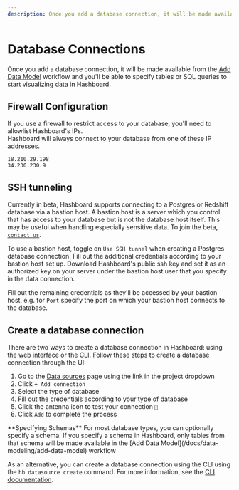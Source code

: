 ```yaml
---
description: Once you add a database connection, it will be made available from the data model workflow and you'll be able to specify tables or SQL queries to start visualizing data in Hashboard.
---
```



# Database Connections

Once you add a database connection, it will be made available from the [Add Data Model](/docs/data-modeling/add-data-model) workflow and you'll be able to specify tables or SQL queries to start visualizing data in Hashboard.

## Firewall Configuration

If you use a firewall to restrict access to your database, you'll need to allowlist Hashboard's IPs. <br/>
Hashboard will always connect to your database from one of these IP addresses.

```
18.210.29.198
34.230.230.9
```

## SSH tunneling

Currently in beta, Hashboard supports connecting to a Postgres or Redshift database via a bastion host. A bastion host is a server which you control that has access to your database but is not the database host itself. This may be useful when handling especially sensitive data. To join the beta, [`contact us`](mailto:support@hashboard.com?subject=SSH%20tunnel%20beta).

To use a bastion host, toggle on `Use SSH tunnel` when creating a Postgres database connection. Fill out the additional credentials according to your bastion host set up. Download Hashboard's public ssh key and set it as an authorized key on your server under the bastion host user that you specify in the data connection.

Fill out the remaining credentials as they'll be accessed by your bastion host, e.g. for `Port` specify the port on which your bastion host connects to the database.

## Create a database connection

There are two ways to create a database connection in Hashboard: using the web interface or the CLI. Follow these steps to create a database connection through the UI:

1. Go to the [Data sources](https://hashboard.com/app/p/data-sources) page using the link in the project dropdown
2. Click `+ Add connection`
3. Select the type of database
4. Fill out the credentials according to your type of database
5. Click the antenna icon to test your connection `🗼`
6. Click `Add` to complete the process

<Callout type="info" emoji="✏️">
  **Specifying Schemas** For most database types, you can optionally specify a
  schema. If you specify a schema in Hashboard, only tables from that schema
  will be made available in the [Add Data
  Model](/docs/data-modeling/add-data-model) workflow
</Callout>

As an alternative, you can create a database connection using the CLI using the `hb datasource create` command.
For more information, see the [CLI documentation](/docs/data-ops/cli/v3/datasource).
